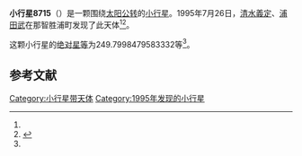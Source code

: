 {{Infobox planet
| bgcolour = #FFFFC0
| name = 8715
| symbol = 
| image = 
| caption = 
| discovery = yes
| discovery_ref = 
| discoverer = [[清水義定|清水義定]]、[[浦田武|浦田武]]
| discovery_site = [[那智胜浦町|那智胜浦町]] 
| discovered = 1995年7月26日
| designations = yes
| mp_name = 
| named_after = 
| alt_names = 1995 OX1/ 1981 UY29
| mp_category = [[主带小行星|主带小行星]]
| orbit_ref = <ref name="a">[http://ssd.jpl.nasa.gov/sbdb.cgi?sstr=8715 8715] {{Wayback|url=http://ssd.jpl.nasa.gov/sbdb.cgi?sstr=8715 |date=20210825174942 }}，小行星數據庫瀏覽器（JPL Small-Body Database Browser）－[[美国国家航空航天局|美国国家航空航天局]]喷气推进实验室</ref>
| epoch = 2456400.5 (2013年4月18日更新)
| aphelion = {{convert|2.858164159032543|AU|km|3|abbr=on|lk=out}}
| perihelion = {{convert|1.827018560592417|AU|km|3|abbr=on}}
| semimajor = {{convert|2.34259135981248|AU|km|3|abbr=on}}
| eccentricity = 0.220086528
| period = 1309.613769 [[日|日]]<br />3.59[[儒略年|儒略年]]
| avg_speed = 
| inclination = 6.023587212636855
| asc_node = 69.96434522362543
| mean_anomaly = 
| arg_peri = 249.7998479583332
| satellites = 
| physical_characteristics = yes
| dimensions = 
| mass = 
| density = 
| surface_grav = 
| escape_velocity = 
| sidereal_day = 
| axial_tilt = 
| pole_ecliptic_lat = 
| pole_ecliptic_lon = 
| albedo = 
| temperatures= 
| temp_name1 = 
| mean_temp_1 = 
| max_temp_1 = 
| temp_name2 = 
| max_temp_2 = 
| spectral_type = 
| abs_magnitude = 249.7998479583332
}}

'''小行星8715'''（{{lang-en|8715}}）是一颗围绕[[太阳|太阳]][[公转|公转]]的[[小行星|小行星]]。1995年7月26日，[[清水義定|清水義定]]、[[浦田武|浦田武]]在那智胜浦町发现了此天体<ref name="a" /><ref>{{cite news|title=小行星列表|url=http://cfa-www.harvard.edu/iau/lists/NumberedMPs.txt|accessdate=2013-07-08|newspaper=哈佛大学|archive-date=2008-05-17|archive-url=https://web.archive.org/web/20080517010638/http://cfa-www.harvard.edu/iau/lists/NumberedMPs.txt|dead-url=no}}</ref>。

这颗小行星的[[绝对星等|绝对星等]]为249.7998479583332等<ref name="a" />。

==参考文献==
{{reflist}}
{{Minor Planet Number|[[小行星8714|小行星8714]]|[[小行星8716|小行星8716]]}}

{{小天体}}

[[Category:小行星带天体|Category:小行星带天体]]
[[Category:1995年发现的小行星|Category:1995年发现的小行星]]

{{asteroid-stub}}